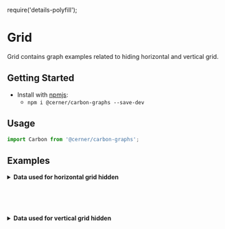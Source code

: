 require('details-polyfill');

# Grid

Grid contains graph examples related to hiding horizontal and vertical grid.

## Getting Started

- Install with [npmjs](https://www.npmjs.com):
  - `npm i @cerner/carbon-graphs --save-dev`

## Usage
```js
import Carbon from '@cerner/carbon-graphs';
```

## Examples
<HorizontalGridHiddenGraph />

<details>
<summary style={{fontSize: 24 }}>
<b>Data used for horizontal grid hidden</b>
</summary>

### Graph Config object
<HorizontalGridHiddenGraphConfig />

</details>

<br/><br/><br/>

<VerticalGridHiddenGraph />

<details>
<summary style={{fontSize: 24 }}>
<b>Data used for vertical grid hidden</b>
</summary>

### Graph Config object
<VerticalGridHiddenGraphConfig />

</details>
